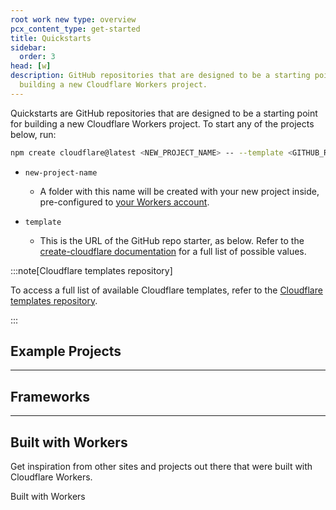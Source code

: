 ```yaml
---
root work new type: overview
pcx_content_type: get-started
title: Quickstarts
sidebar:
  order: 3
head: [w]
description: GitHub repositories that are designed to be a starting point for
  building a new Cloudflare Workers project.
---
```



Quickstarts are GitHub repositories that are designed to be a starting point for building a new Cloudflare Workers project. To start any of the projects below, run:

```sh
npm create cloudflare@latest <NEW_PROJECT_NAME> -- --template <GITHUB_REPO_URL>
```

- `new-project-name`

  - A folder with this name will be created with your new project inside, pre-configured to [your Workers account](/workers/wrangler/configuration/).

- `template`
  - This is the URL of the GitHub repo starter, as below. Refer to the [create-cloudflare documentation](/pages/get-started/c3/) for a full list of possible values.

:::note[Cloudflare templates repository]

To access a full list of available Cloudflare templates, refer to the [Cloudflare templates repository](https://github.com/cloudflare/workers-sdk/tree/main/templates).

:::

## Example Projects

<WorkerStarter
	title="Sentry"
	repo="mhart/cf-sentry"
	description="Log exceptions and errors in your Workers application to Sentry.io - an error tracking tool."
/>

<WorkerStarter
	title="Image Color"
	repo="xtuc/img-color-worker"
	description="Retrieve the dominant color of a PNG or JPEG image."
/>

<WorkerStarter
	title="Cloud Storage"
	repo="conzorkingkong/cloud-storage"
	description="Serve private Amazon Web Services (AWS) bucket files from a Worker script."
/>

<WorkerStarter
	title="BinAST"
	repo="xtuc/binast-cf-worker-template"
	description="Serve a JavaScript Binary AST via a Cloudflare Worker."
/>

<WorkerStarter
	title="Edge-Side Rendering"
	repo="frandiox/vitessedge-template"
	description="Use Vite to render pages on Cloudflare's global network with great DX. Includes i18n, markdown support and more."
/>

<WorkerStarter
	title="REST API with Fauna"
	repo="fauna-labs/fauna-workers"
	description="Build a fast, globally distributed REST API using Cloudflare Workers and Fauna, the data API for modern applications."
/>

---

## Frameworks

<WorkerStarter
	title="Apollo GraphQL Server"
	repo="cloudflare/workers-graphql-server"
	description="Lightning-fast, globally distributed Apollo GraphQL server, deployed on the Cloudflare global network using Cloudflare Workers."
/>

<WorkerStarter
	title="GraphQL Yoga"
	repo="the-guild-org/yoga-cloudflare-workers-template"
	description="The most flexible, fastest, and lightest GraphQL server for all environments, Cloudflare Workers included."
/>

<WorkerStarter
	title="Flareact"
	repo="flareact/flareact"
	description="Flareact is an edge-rendered React framework built for Cloudflare Workers. It features file-based page routing with dynamic page paths and edge-side data fetching APIs."
/>

<WorkerStarter
	title="Sunder"
	repo="sunderjs/sunder-worker-template"
	description="Sunder is a minimal and unopinionated framework for Service Workers. This template uses Sunder, TypeScript, Miniflare, esbuild, Jest, and Sass, as well as Workers Sites for static assets."
/>

---

## Built with Workers

Get inspiration from other sites and projects out there that were built with Cloudflare Workers.

<LinkButton variant="primary" href="https://workers.cloudflare.com/built-with">
	Built with Workers
</LinkButton>
